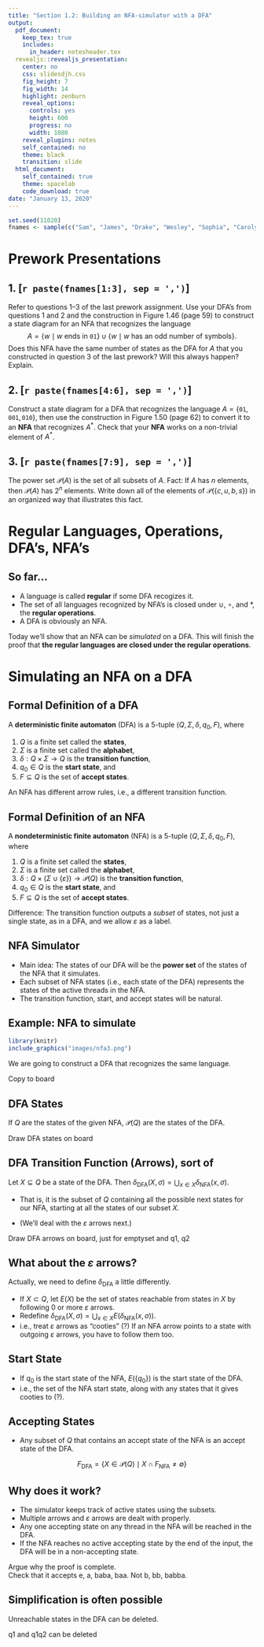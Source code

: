 ```yaml
---
title: "Section 1.2: Building an NFA-simulator with a DFA"
output:
  pdf_document:
    keep_tex: true
    includes:
      in_header: notesheader.tex
  revealjs::revealjs_presentation:
    center: no
    css: slidesdjh.css
    fig_height: 7
    fig_width: 14
    highlight: zenburn
    reveal_options:
      controls: yes
      height: 600
      progress: no
      width: 1080
    reveal_plugins: notes
    self_contained: no
    theme: black
    transition: slide
  html_document:
    self_contained: true
    theme: spacelab
    code_download: true
date: "January 13, 2020"
---
```


```r
set.seed(11020)
fnames <- sample(c("Sam", "James", "Drake", "Wesley", "Sophia", "Carolyn", "Trevor", "Tristan", "Ryley"))
```

# Prework Presentations

## 1. [`r paste(fnames[1:3], sep = ',')`] 

Refer to questions 1--3 of the last prework assignment. Use your DFA's from questions 1 and 2 and the construction in Figure 1.46 (page 59) to construct a state diagram for an NFA that recognizes the language 
$$
A = \{w \mid w \text{ ends in } \mathtt{01}\} \cup \{w \mid w \text{ has an odd number of symbols}\}.
$$
Does this NFA have the same number of states as the DFA for $A$ that you constructed in question 3 of the last prework? Will this always happen? Explain.

## 2. [`r paste(fnames[4:6], sep = ',')`] 

Construct a state diagram for a DFA that recognizes the language $A = \{\mathtt{01}, \mathtt{001}, \mathtt{010} \}$, then use the construction in Figure 1.50 (page 62) to convert it to an **NFA** that recognizes $A^*$. Check that your **NFA** works on a non-trivial element of $A^*$.

## 3. [`r paste(fnames[7:9], sep = ',')`] 

The power set $\mathcal{P}(A)$ is the set of all subsets of $A$. Fact: If $A$ has $n$ elements, then $\mathcal{P}(A)$ has $2^n$ elements. Write down all of the elements of $\mathcal{P}(\{c, u, b, s\})$ in an organized way that illustrates this fact.

# Regular Languages, Operations, DFA's, NFA's

## So far...

- A language is called **regular** if some DFA recogizes it.
- The set of all languages recognized by NFA's is closed under $\cup$, $\circ$, and $*$, the **regular operations**.
- A DFA is obviously an NFA.

Today we'll show that an NFA can be *simulated* on a DFA. This will finish the proof that **the regular languages are closed under the regular operations**.

# Simulating an NFA on a DFA

## Formal Definition of a DFA

A **deterministic finite automaton** (DFA) is a 5-tuple $(Q, \Sigma, \delta, q_0, F)$, where

1. $Q$ is a finite set called the **states**,
2. $\Sigma$ is a finite set called the **alphabet**,
3. $\delta: Q \times \Sigma \longrightarrow Q$ is the **transition function**,
4. $q_0 \in Q$ is the **start state**, and
5. $F \subseteq Q$ is the set of **accept states**.

An NFA has different arrow rules, i.e., a different transition function.

## Formal Definition of an NFA

A **nondeterministic finite automaton** (NFA) is a 5-tuple $(Q, \Sigma, \delta, q_0, F)$, where

1. $Q$ is a finite set called the **states**,
2. $\Sigma$ is a finite set called the **alphabet**,
3. $\delta: Q \times (\Sigma \cup \{\varepsilon\}) \longrightarrow \mathcal{P}(Q)$ is the **transition function**,
4. $q_0 \in Q$ is the **start state**, and
5. $F \subseteq Q$ is the set of **accept states**.

Difference: The transition function outputs a *subset* of states, not just a single state, as in a DFA, and we allow $\varepsilon$ as a label.

## NFA Simulator

- Main idea: The states of our DFA will be the **power set** of the states of the NFA that it simulates.
- Each subset of NFA states (i.e., each state of the DFA) represents the states of the active threads in the NFA.
- The transition function, start, and accept states will be natural.

## Example: NFA to simulate

```r
library(knitr)
include_graphics("images/nfa3.png")
```

We are going to construct a DFA that recognizes the same language.

<div class="notes">
Copy to board <br>
</div>

## DFA States

If $Q$ are the states of the given NFA, $\mathcal{P}(Q)$ are the states of the DFA.

<div class="notes">
Draw DFA states on board
</div>

## DFA Transition Function (Arrows), sort of

Let $X \subseteq Q$ be a state of the DFA. Then $\delta_\text{DFA}(X,\sigma) = \displaystyle{\bigcup_{x \in X} \delta_\text{NFA}(x,\sigma)}$. 

- That is, it is the subset of $Q$ containing all the possible next states for our NFA, starting at all the states of our subset $X$.

- (We'll deal with the $\varepsilon$ arrows next.)

<div class="notes">
Draw DFA arrows on board, just for emptyset and q1, q2
</div>

## What about the $\varepsilon$ arrows?

Actually, we need to define $\delta_\text{DFA}$ a little differently.

- If $X \subset Q$, let $E(X)$ be the set of states reachable from states in $X$ by following 0 or more $\varepsilon$ arrows.
- Redefine  $\delta_\text{DFA}(X, \sigma) = \displaystyle{\bigcup_{x \in X} E(\delta_\text{NFA}(x, \sigma))}$. 
- i.e., treat $\varepsilon$ arrows as "cooties" (?) If an NFA arrow points to a state with outgoing $\varepsilon$ arrows, you have to follow them too.

## Start State

- If $q_0$ is the start state of the NFA, $E(\{q_0\})$ is the start state of the DFA.
- i.e., the set of the NFA start state, along with any states that it gives cooties to (?).

## Accepting States

- Any subset of $Q$ that contains an accept state of the NFA is an accept state of the DFA.

$$
F_\text{DFA} = \{ X \in \mathcal{P}(Q) \mid X \cap F_\text{NFA} \neq \emptyset \}
$$

## Why does it work?

- The simulator keeps track of active states using the subsets.
- Multiple arrows and $\varepsilon$ arrows are dealt with properly.
- Any one accepting state on any thread in the NFA will be reached in the DFA.
- If the NFA reaches no active accepting state by the end of the input, the DFA will be in a non-accepting state.

<div class="notes">
Argue why the proof is complete. <br>
Check that it accepts e, a, baba, baa. Not b, bb, babba.
</div>

## Simplification is often possible

Unreachable states in the DFA can be deleted.

<div class="notes">
q1 and q1q2 can be deleted
</div>



